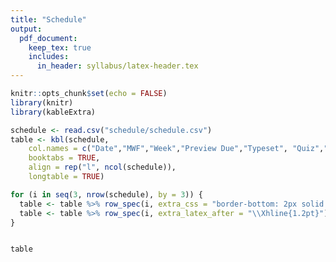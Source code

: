 ```yaml
---
title: "Schedule"
output: 
  pdf_document:
    keep_tex: true
    includes:
      in_header: syllabus/latex-header.tex
---
```

```r
knitr::opts_chunk$set(echo = FALSE)
library(knitr)
library(kableExtra)
```

```r
schedule <- read.csv("schedule/schedule.csv")
table <- kbl(schedule,
    col.names = c("Date","MWF","Week","Preview Due","Typeset", "Quiz","Exam","Other"), 
    booktabs = TRUE,
    align = rep("l", ncol(schedule)),
    longtable = TRUE)

for (i in seq(3, nrow(schedule), by = 3)) {
  table <- table %>% row_spec(i, extra_css = "border-bottom: 2px solid black;")
  table <- table %>% row_spec(i, extra_latex_after = "\\Xhline{1.2pt}")
}


table
```